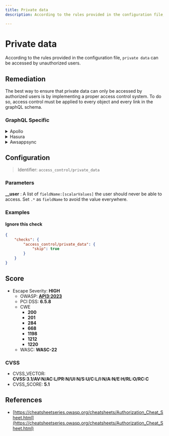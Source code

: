 ```yaml
---
title: Private data
description: According to the rules provided in the configuration file, `private data` can be accessed by unauthorized users.

---
```


# Private data

According to the rules provided in the configuration file, `private data` can be accessed by unauthorized users.


## Remediation

The best way to ensure that private data can only be accessed by authorized users is by implementing a proper access control system.
To do so, access control must be applied to every object and every link in the graphQL schema.



### GraphQL Specific

<details>
    <summary>Apollo</summary>

See [Apollo's Access Control documentation](https://www.apollographql.com/docs/apollo-server/security/authentication/#in-resolvers).
For large scale applications, you'll want to use a specific package like [GraphQL Shield](https://github.com/maticzav/graphql-shield) for quick and easy Access Control management.


</details>

<details>
    <summary>Hasura</summary>

See Hasura's detailed [documentation for Authorization Management](https://hasura.io/docs/latest/graphql/core/auth/authorization/permission-rules/).


</details>

<details>
    <summary>Awsappsync</summary>

Appsync provides several methods for protecting critical information.
- To learn more on implementing fine-grained access control, head over to https://docs.aws.amazon.com/appsync/latest/devguide/security-authz.html#fine-grained-access-control.


</details>

## Configuration

> Identifier: `access_control/private_data`

### Parameters


**__user** : A list of `fieldName:[scalarValues]` the user should never be able to access. Set `.*` as `fieldName` to avoid the value everywhere.




### Examples



#### Ignore this check

```json
{
    "checks": {
        "access_control/private_data": {
            "skip": true
        }
    }
}
```




## Score

- Escape Severity: **<span className="high-severity">HIGH</span>**
  - OWASP: **[API3:2023](https://github.com/OWASP/API-Security/blob/master/editions/2023/en/0xa3-broken-object-property-level-authorization.md)**
  - PCI DSS: **6.5.8**
  - CWE
    - **200**
    - **201**
    - **284**
    - **668**
    - **1198**
    - **1212**
    - **1220**
  - WASC: **WASC-22**
  
  

### CVSS

- CVSS_VECTOR: **CVSS:3.1/AV:N/AC:L/PR:N/UI:N/S:U/C:L/I:N/A:N/E:H/RL:O/RC:C**
- CVSS_SCORE: **5.1**

## References

- [https://cheatsheetseries.owasp.org/cheatsheets/Authorization_Cheat_Sheet.html](https://cheatsheetseries.owasp.org/cheatsheets/Authorization_Cheat_Sheet.html)
  